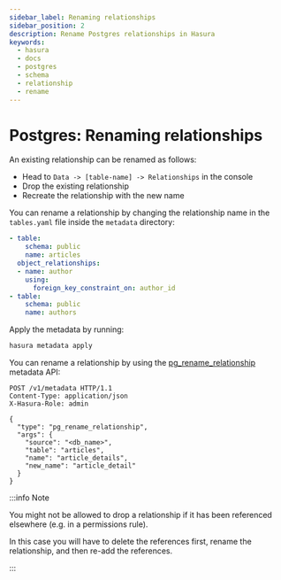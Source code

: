 ```yaml
---
sidebar_label: Renaming relationships
sidebar_position: 2
description: Rename Postgres relationships in Hasura
keywords:
  - hasura
  - docs
  - postgres
  - schema
  - relationship
  - rename
---
```



# Postgres: Renaming relationships

An existing relationship can be renamed as follows:

<Tabs className="api-tabs">
<TabItem value="console" label="Console">

-   Head to `Data -> [table-name] -> Relationships` in the console
-   Drop the existing relationship
-   Recreate the relationship with the new name

</TabItem>
<TabItem value="cli" label="CLI">

You can rename a relationship by changing the relationship name in the
`tables.yaml` file inside the `metadata` directory:

```yaml {5}
- table:
    schema: public
    name: articles
  object_relationships:
  - name: author
    using:
      foreign_key_constraint_on: author_id
- table:
    schema: public
    name: authors
```

Apply the metadata by running:

```bash
hasura metadata apply
```

</TabItem>
<TabItem value="api" label="API">

You can rename a relationship by using the
[pg_rename_relationship](/graphql/core/api-reference/metadata-api/relationship.mdx#metadata-pg-rename-relationship) metadata API:

```http
POST /v1/metadata HTTP/1.1
Content-Type: application/json
X-Hasura-Role: admin

{
  "type": "pg_rename_relationship",
  "args": {
    "source": "<db_name>",
    "table": "articles",
    "name": "article_details",
    "new_name": "article_detail"
  }
}
```

</TabItem>
</Tabs>

:::info Note

You might not be allowed to drop a relationship if it has been
referenced elsewhere (e.g. in a permissions rule).

In this case you will have to delete the references first, rename the
relationship, and then re-add the references.

:::
